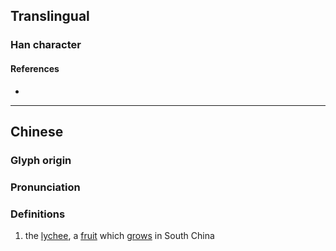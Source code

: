 {{character info}}
==Translingual==

===Han character===
{{Han char|rn=75|rad=木|as=06|sn=10|four=|canj=DKSS|ids=⿰[[木]][[劦]]}}

====References====
* {{Han ref|kx=0522.150|dkj=14702|hdz=21208.070|uh=681B|ud=26651}}

----

==Chinese==
{{zh-forms}}

===Glyph origin===
{{Han etym}}

===Pronunciation===
{{zh-pron
|m=lì
|c=lai6
|mc=y
|oc=y
|ma=
|cat=n
}}

===Definitions===
{{zh-hanzi}}

# the [[lychee]], a [[fruit]] which [[grow]]s in South China